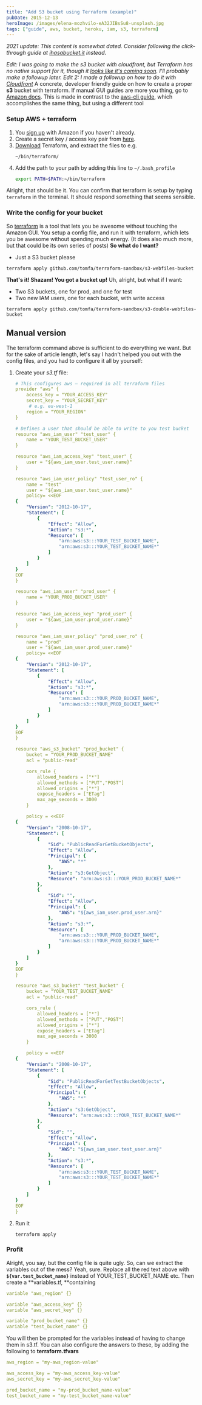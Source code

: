 ```yaml
---
title: "Add S3 bucket using Terraform (example)"
pubDate: 2015-12-13
heroImage: /images/elena-mozhvilo-eA32JIBsSu8-unsplash.jpg
tags: ["guide", aws, bucket, heroku, iam, s3, terraform]
---
```


_2021 update: This content is somewhat dated. Consider following the click-through guide at [ihasabucket.it](https://ihasabucket.it/) instead_.

_Edit: I was going to make the s3 bucket with cloudfront, but Terraform has no native support for it, though it [looks like it's coming soon](https://github.com/hashicorp/terraform/pull/3330). I'll probably make a followup later._ _Edit 2: I made a followup on how to do it with [Cloudfront](http://notes.webutvikling.org/s3-bucket-cloudfront-using-terraform/)_ A concrete, developer friendly guide on how to create a proper **s3** bucket with terraform. If manual GUI guides are more you thing, go to [Amazon docs](http://docs.aws.amazon.com/AmazonS3/latest/gsg/CreatingABucket.html). This is made in contrast to the [aws-cli guide](http://notes.webutvikling.org/add-s3-bucket-using-awscli-example/), which accomplishes the same thing, but using a different tool

### Setup AWS + terraform

1.  You [sign up](http://aws.amazon.com/s3/) with Amazon if you haven't already.
2.  Create a secret key / access key pair from [here](https://console.aws.amazon.com/iam/home?#security_credential).
3.  [Download](https://terraform.io/downloads.html) Terraform, and extract the files to e.g.
    ```
    ~/bin/terraform/
    ```
4.  Add the path to your path by adding this line to `~/.bash_profile`
    ```bash
    export PATH=$PATH:~/bin/terraform
    ```

Alright, that should be it. You can confirm that terraform is setup by typing `terraform` in the terminal. It should respond something that seems sensible.

### Write the config for your bucket

So [terraform](https://terraform.io/) is a tool that lets you be awesome without touching the Amazon GUI. You setup a config file, and run it with terraform, which lets you be awesome without spending much energy. (It does also much more, but that could be its own series of posts) **So what do I want?**

- Just a S3 bucket please

```
terraform apply github.com/tomfa/terraform-sandbox/s3-webfiles-bucket
```

**That's it! Shazam! You got a bucket up!** Uh, alright, but what if I want:

- Two S3 buckets, one for prod, and one for test
- Two new IAM users, one for each bucket, with write access

```
terraform apply github.com/tomfa/terraform-sandbox/s3-double-webfiles-bucket
```

## Manual version

The terraform command above is sufficient to do everything we want. But for the sake of article length, let's say I hadn't helped you out with the config files, and you had to configure it all by yourself:

1.  Create your _s3.tf_ file:

    ```yaml
    # This configures aws – required in all terraform files
    provider "aws" {
        access_key = "YOUR_ACCESS_KEY"
        secret_key = "YOUR_SECRET_KEY"
         # e.g. eu-west-1
        region = "YOUR_REGION"
    }

    # Defines a user that should be able to write to you test bucket
    resource "aws_iam_user" "test_user" {
        name = "YOUR_TEST_BUCKET_USER"
    }

    resource "aws_iam_access_key" "test_user" {
        user = "${aws_iam_user.test_user.name}"
    }

    resource "aws_iam_user_policy" "test_user_ro" {
        name = "test"
        user = "${aws_iam_user.test_user.name}"
        policy= <<EOF
    {
        "Version": "2012-10-17",
        "Statement": [
            {
                "Effect": "Allow",
                "Action": "s3:*",
                "Resource": [
                    "arn:aws:s3:::YOUR_TEST_BUCKET_NAME",
                    "arn:aws:s3:::YOUR_TEST_BUCKET_NAME*"
                ]
            }
        ]
    }
    EOF
    }

    resource "aws_iam_user" "prod_user" {
        name = "YOUR_PROD_BUCKET_USER"
    }

    resource "aws_iam_access_key" "prod_user" {
        user = "${aws_iam_user.prod_user.name}"
    }

    resource "aws_iam_user_policy" "prod_user_ro" {
        name = "prod"
        user = "${aws_iam_user.prod_user.name}"
        policy= <<EOF
    {
        "Version": "2012-10-17",
        "Statement": [
            {
                "Effect": "Allow",
                "Action": "s3:*",
                "Resource": [
                    "arn:aws:s3:::YOUR_PROD_BUCKET_NAME",
                    "arn:aws:s3:::YOUR_PROD_BUCKET_NAME*"
                ]
            }
        ]
    }
    EOF
    }

    resource "aws_s3_bucket" "prod_bucket" {
        bucket = "YOUR_PROD_BUCKET_NAME"
        acl = "public-read"

        cors_rule {
            allowed_headers = ["*"]
            allowed_methods = ["PUT","POST"]
            allowed_origins = ["*"]
            expose_headers = ["ETag"]
            max_age_seconds = 3000
        }

        policy = <<EOF
    {
        "Version": "2008-10-17",
        "Statement": [
            {
                "Sid": "PublicReadForGetBucketObjects",
                "Effect": "Allow",
                "Principal": {
                    "AWS": "*"
                },
                "Action": "s3:GetObject",
                "Resource": "arn:aws:s3:::YOUR_PROD_BUCKET_NAME*"
            },
            {
                "Sid": "",
                "Effect": "Allow",
                "Principal": {
                    "AWS": "${aws_iam_user.prod_user.arn}"
                },
                "Action": "s3:*",
                "Resource": [
                    "arn:aws:s3:::YOUR_PROD_BUCKET_NAME",
                    "arn:aws:s3:::YOUR_PROD_BUCKET_NAME*"
                ]
            }
        ]
    }
    EOF
    }

    resource "aws_s3_bucket" "test_bucket" {
        bucket = "YOUR_TEST_BUCKET_NAME"
        acl = "public-read"

        cors_rule {
            allowed_headers = ["*"]
            allowed_methods = ["PUT","POST"]
            allowed_origins = ["*"]
            expose_headers = ["ETag"]
            max_age_seconds = 3000
        }

        policy = <<EOF
    {
        "Version": "2008-10-17",
        "Statement": [
            {
                "Sid": "PublicReadForGetTestBucketObjects",
                "Effect": "Allow",
                "Principal": {
                    "AWS": "*"
                },
                "Action": "s3:GetObject",
                "Resource": "arn:aws:s3:::YOUR_TEST_BUCKET_NAME*"
            },
            {
                "Sid": "",
                "Effect": "Allow",
                "Principal": {
                    "AWS": "${aws_iam_user.test_user.arn}"
                },
                "Action": "s3:*",
                "Resource": [
                    "arn:aws:s3:::YOUR_TEST_BUCKET_NAME",
                    "arn:aws:s3:::YOUR_TEST_BUCKET_NAME*"
                ]
            }
        ]
    }
    EOF
    }


    ```

2.  Run it
    ```
    terraform apply
    ```

### Profit

Alright, you say, but the config file is quite ugly. So, can we extract the variables out of the mess? Yeah, sure. Replace all the red text above with **`${var.test_bucket_name}`** instead of YOUR_TEST_BUCKET_NAME etc. Then create a **variables.tf, **containing

```yaml
variable "aws_region" {}

variable "aws_access_key" {}
variable "aws_secret_key" {}

variable "prod_bucket_name" {}
variable "test_bucket_name" {}
```

You will then be prompted for the variables instead of having to change them in s3.tf. You can also configure the answers to these, by adding the following to **terraform.tfvars**

```yaml
aws_region = "my-aws_region-value"

aws_access_key = "my-aws_access_key-value"
aws_secret_key = "my-aws_secret_key-value"

prod_bucket_name = "my-prod_bucket_name-value"
test_bucket_name = "my-test_bucket_name-value"
```
